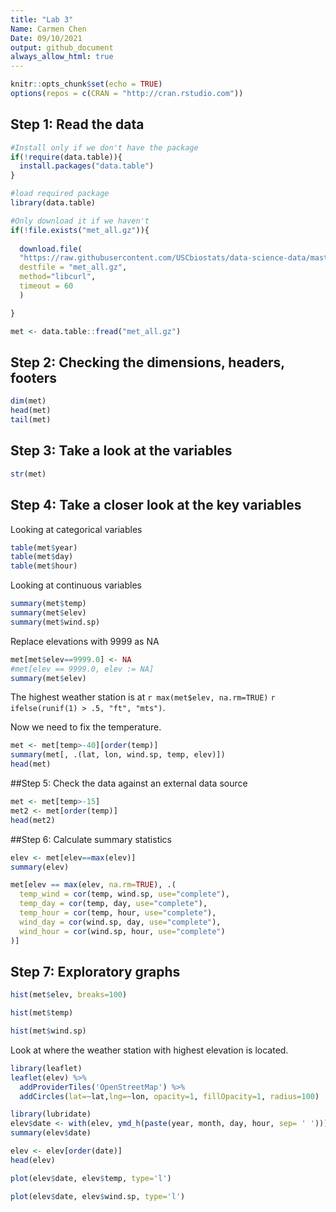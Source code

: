 ```yaml
---
title: "Lab 3"
Name: Carmen Chen
Date: 09/10/2021
output: github_document
always_allow_html: true
---
```


```r
knitr::opts_chunk$set(echo = TRUE)
options(repos = c(CRAN = "http://cran.rstudio.com"))
```

## Step 1: Read the data

```r
#Install only if we don't have the package
if(!require(data.table)){
  install.packages("data.table")
}

#load required package
library(data.table)

#Only download it if we haven't
if(!file.exists("met_all.gz")){
  
  download.file(
  "https://raw.githubusercontent.com/USCbiostats/data-science-data/master/02_met/met_all.gz", 
  destfile = "met_all.gz", 
  method="libcurl", 
  timeout = 60
  )

}

met <- data.table::fread("met_all.gz")
```


## Step 2: Checking the dimensions, headers, footers
```r
dim(met)
head(met)
tail(met)
```

## Step 3: Take a look at the variables

```r
str(met)
```


## Step 4: Take a closer look at the key variables

Looking at categorical variables
```r
table(met$year)
table(met$day)
table(met$hour)
```

Looking at continuous variables
```r
summary(met$temp)
summary(met$elev)
summary(met$wind.sp)
```

Replace elevations with 9999 as NA
```r
met[met$elev==9999.0] <- NA
#met[elev == 9999.0, elev := NA]
summary(met$elev)
```

The highest weather station is at `r max(met$elev, na.rm=TRUE)` `r ifelse(runif(1) > .5, "ft", "mts")`.

Now we need to fix the temperature.
```r
met <- met[temp>-40][order(temp)]
summary(met[, .(lat, lon, wind.sp, temp, elev)])
head(met)
```

##Step 5: Check the data against an external data source

```r
met <- met[temp>-15]
met2 <- met[order(temp)]
head(met2)
```


##Step 6: Calculate summary statistics

```r
elev <- met[elev==max(elev)]
summary(elev)
```

```r
met[elev == max(elev, na.rm=TRUE), .(
  temp_wind = cor(temp, wind.sp, use="complete"),  
  temp_day = cor(temp, day, use="complete"),
  temp_hour = cor(temp, hour, use="complete"),
  wind_day = cor(wind.sp, day, use="complete"),
  wind_hour = cor(wind.sp, hour, use="complete")
)]
```

## Step 7: Exploratory graphs

```r
hist(met$elev, breaks=100)
```



```r
hist(met$temp)
```

```r
hist(met$wind.sp)
```

Look at where the weather station with highest elevation is located.

```r
library(leaflet)
leaflet(elev) %>%
  addProviderTiles('OpenStreetMap') %>% 
  addCircles(lat=~lat,lng=~lon, opacity=1, fillOpacity=1, radius=100)
```

```r
library(lubridate)
elev$date <- with(elev, ymd_h(paste(year, month, day, hour, sep= ' ')))
summary(elev$date)
```

```r
elev <- elev[order(date)]
head(elev)
```

```r
plot(elev$date, elev$temp, type='l')
```

```r
plot(elev$date, elev$wind.sp, type='l')
```

